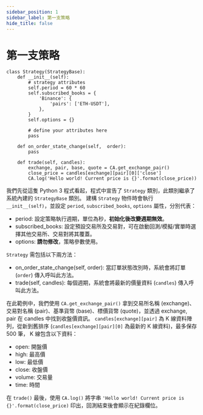 ```yaml
---
sidebar_position: 1
sidebar_label: 第一支策略
hide_title: false
---
```



# 第一支策略

```
class Strategy(StrategyBase):
    def __init__(self):
        # strategy attributes
        self.period = 60 * 60
        self.subscribed_books = {
            'Binance': {
                'pairs': ['ETH-USDT'],
            },
        }
        self.options = {}

        # define your attributes here
        pass

    def on_order_state_change(self,  order):
        pass

    def trade(self, candles):
        exchange, pair, base, quote = CA.get_exchange_pair()
        close_price = candles[exchange][pair][0]['close']
        CA.log('Hello world! Current price is {}'.format(close_price))
```

我們先從這隻 Python 3 程式看起，程式中宣告了 `Strategy` 類別，此類別繼承了系統內建的 `StrategyBase` 類別。
建構 `Strategy` 物件時會執行 `__init__(self)`，並設定 `period`, `subscribed_books`, `options` 屬性，分別代表：

- period: 設定策略執行週期，單位為秒，**初始化後改變週期無效**。
- subscribed_books: 設定預設交易所及交易對，可在啟動回測/模擬/實單時選擇其他交易所、交易對將其覆蓋。
- options: **請勿修改**，策略參數使用。

`Strategy` 需包括以下兩方法：

- on_order_state_change(self, order): 當訂單狀態改別時，系統會將訂單 (`order`) 傳入呼叫此方法。
- trade(self, candles): 每個週期，系統會將最新的價量資料 (`candles`) 傳入呼叫此方法。

在此範例中，我們使用 `CA.get_exchange_pair()` 拿到交易所名稱 (exchange)、交易對名稱 (pair)、基準貨幣 (base)、標價貨幣 (quote)，並透過 exchange, pair 在 candles 中找到收盤價資訊。
`candles[exchange][pair]` 為 K 線資料陣列，從新到舊排序 (`candles[exchange][pair][0]` 為最新的 K 線資料)，最多保存 500 筆， K 線包含以下資料：

- open: 開盤價
- high: 最高價
- low: 最低價
- close: 收盤價
- volume: 交易量
- time: 時間

在 `trade()` 最後，使用 `CA.log()` 將字串 `'Hello world! Current price is {}'.format(close_price)` 印出，回測結束後會顯示在紀錄欄位。
